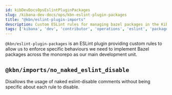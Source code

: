 ```yaml
---
id: kibDevDocsOpsEslintPluginPackages
slug: /kibana-dev-docs/ops/kbn-eslint-plugin-packages
title: "@kbn/eslint-plugin-imports"
description: Custom ESLint rules for managing bazel packages in the Kibana repository
tags: ['kibana', 'dev', 'contributor', 'operations', 'eslint', 'packages']
---
```


`@kbn/eslint-plugin-packages` is an ESLint plugin providing custom rules to allow us to enforce specific behaviours we need to implement Bazel packages across the monorepo as our main development unit.

## `@kbn/imports/no_naked_eslint_disable`

Disallows the usage of naked eslint-disable comments without being specific about each rule to disable.